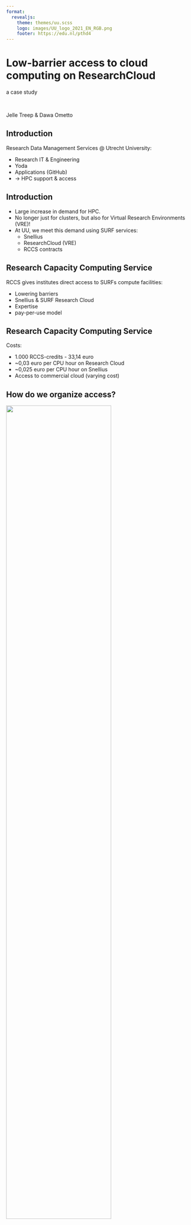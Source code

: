 ```yaml
--- 
format: 
  revealjs:
    theme: themes/uu.scss
    logo: images/UU_logo_2021_EN_RGB.png
    footer: https://edu.nl/pthd4
---
```


# Low-barrier access to cloud computing on ResearchCloud {data-background-color="#FFCD00"}

::: {.r-stack}
a case study
:::

::: {.r-stack}
<br/>
:::

::: {.r-stack}
Jelle Treep & Dawa Ometto
:::

::: {.footer}
:::

## Introduction
::: {.theme-section}

Research Data Management Services @ Utrecht University:

- Research IT & Engineering
- Yoda
- Applications (GitHub)
- &rarr; HPC support & access

:::

## Introduction
::: {.theme-section}

- Large increase in demand for HPC.
- No longer just for clusters, but also for Virtual Research Environments (VRE)!
- At UU, we meet this demand using SURF services:
    - Snellius
    - ResearchCloud (VRE)
    - RCCS contracts

:::

## Research Capacity Computing Service
::: {.theme-section}

RCCS gives institutes direct access to SURFs compute facilities:

- Lowering barriers 
- Snellius & SURF Research Cloud
- Expertise 
- pay-per-use model


:::

## Research Capacity Computing Service
::: {.theme-section}

Costs:

- 1.000 RCCS-credits - 33,14 euro
- ~0,03 euro per CPU hour on Research Cloud
- ~0,025 euro per CPU hour on Snellius
- Access to commercial cloud (varying cost)

:::

## How do we organize access?

![](images/website.png){width=75%}

- Intake with engineer (30 minutes)
- Starting budget of 10.000 credits
- &rarr; Onboarding time ~2 days

## Support

::: {.theme-section}

Support provided by Research Engineers:

- Getting started workshop (SRC)
- Catalog development (SRC)
- Basic user support (Snellius and SRC)
- Weekly walk-in hours
:::

## History
::: {.theme-section}
:::: {.columns}
::: {.column width=50%}
- RCCS @ UU runs for ~8 years (Kees van Eijden)
- From ~10 users to >100 users
    - 1 every 2 months to 5 per week (peak)
:::
::: {.column width=50%}
![RCCS reports](images/yearly_usage.png)
:::
::::
:::

## Research Cloud projects

::: {.theme-section}

:::: {.columns}
::: {.column width=50%}
![RCCS reports](images/src_budgets.png){width=100%}
:::
::: {.column width=50%}
<br>
<br>

| Faculty | Projects |
|---------|----------|
| Geosciences | 16 |
| Science | 28 |
| Humanities | 20 |
| Social Sciences | 17 |
| Law and Economics | 13 |
| Veterinary Medicine | 13 |

: {.striped}

:::
::::
:::

## CPU vs. GPU on Research Cloud

::: {.theme-section}
![RCCS reports](images/monthly_usage.png)
:::

##

::: {.theme-section}
![](images/small_compute.png)
:::

::: {.theme-section}
Source: [NWO](https://www.nwo.nl/en/researchprogrammes/computing-time-on-national-computer-facilities)
:::


## What do we learn from this?

::: {.theme-section}
- Large and growing demand for flexible HPC solutions
    - Small-medium (VRE) as well as large (Snellius) scale.
    - Across all faculties.
- RCCS starting budgets help researchers to conduct exploratory studies, often leading to larger projects.
    - 15 million credits granted after starting budget! (in 2023)
:::

## What do we learn from this?

::: {.theme-section}
Success factors at UU:

- Close cooperation with SURF
- Low-barrier onboarding & support
- Engineering support
  - Reliable and reusable VRE environments
  - Hands-on customization
- Good relations with IT groups at faculties

:::

## What do we learn from this?

::: {.theme-section}

Most importantly:

- Support team of engineers, developers, admins
  - since end of 2023: 1 dedicated engineer

:::

## Future challenges

::: {.theme-section}

Challenges when scaling up further:

- Ensuring enough user support and intake capacity, together with faculties
- Meeting needs for custom engineering
- Billing recurring large users internally

:::

## Links

::: {.theme-section}

- [HPC Support](https://www.uu.nl/en/research/research-data-management/tools/software-and-computing/high-performance-and-cloud-computing) @ UU [Research Data Management Services](https://www.uu.nl/en/research/research-data-management)
- [SURF RCCS Tariffs](https://www.uu.nl/en/research/research-data-management)
- [This presentation on GitHub](https://github.com/UtrechtUniversity/re-surf-research-day-2024)

:::

# {data-background-color="#FFCD00"}

![](images/UU_logo_2021_EN_RGB_payoff.png)
